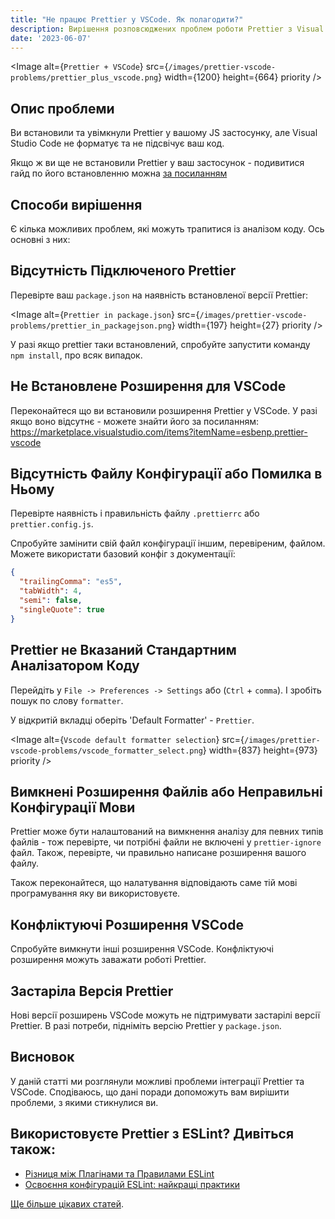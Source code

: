 ---
title: "Не працює Prettier у VSCode. Як полагодити?"
description: Вирішення розповсюджених проблем роботи Prettier з Visual Studio Code.
date: '2023-06-07'
---

<Image
    alt={`Prettier + VSCode`}
    src={`/images/prettier-vscode-problems/prettier_plus_vscode.png`}
    width={1200}
    height={664}
    priority
/>



## Опис проблеми

Ви встановили та увімкнули Prettier у вашому JS застосунку, але Visual Studio Code не форматує та не підсвічує ваш код.

Якщо ж ви ще не встановили Prettier у ваш застосунок - подивитися гайд по його встановленню можна [за посиланням](prettier-setup)

## Способи вирішення

Є кілька можливих проблем, які можуть трапитися із аналізом коду. Ось основні з них:



## Відсутність Підключеного Prettier

Перевірте ваш `package.json` на наявність встановленої версії Prettier:

<Image
    alt={`Prettier in package.json`}
    src={`/images/prettier-vscode-problems/prettier_in_packagejson.png`}
    width={197}
    height={27}
    priority
/>

У разі якщо prettier таки встановлений, спробуйте запустити команду `npm install`, про всяк випадок.



## Не Встановлене Розширення для VSCode

Переконайтеся що ви встановили розширення Prettier у VSCode. У разі якщо воно відсутнє - можете знайти його за посиланням: https://marketplace.visualstudio.com/items?itemName=esbenp.prettier-vscode



## Відсутність Файлу Конфігурації або Помилка в Ньому

Перевірте наявність і правильність файлу `.prettierrc` або `prettier.config.js`.

Спробуйте замінити свій файл конфігурації іншим, перевіреним, файлом. Можете використати базовий конфіг з документації:

```JSON
{
  "trailingComma": "es5",
  "tabWidth": 4,
  "semi": false,
  "singleQuote": true
}
```



## Prettier не Вказаний Стандартним Аналізатором Коду

Перейдіть у `File -> Preferences -> Settings` або (`Ctrl` + `comma`). І зробіть пошук по слову `formatter`.

У відкритій вкладці оберіть 'Default Formatter' - `Prettier`.

<Image
    alt={`Vscode default formatter selection`}
    src={`/images/prettier-vscode-problems/vscode_formatter_select.png`}
    width={837}
    height={973}
    priority
/>



## Вимкнені Розширення Файлів або Неправильні Конфігурації Мови

Prettier може бути налаштований на вимкнення аналізу для певних типів файлів - тож перевірте, чи потрібні файли не включені у `prettier-ignore` файл.
Також, перевірте, чи правильно написане розширення вашого файлу.

Також переконайтеся, що налатування відповідають саме тій мові програмування яку ви використовуєте.



## Конфліктуючі Розширення VSCode

Спробуйте вимкнути інші розширення VSCode. Конфліктуючі розширення можуть заважати роботі Prettier.



## Застаріла Версія Prettier

Нові версії розширень VSCode можуть не підтримувати застарілі версії Prettier. В разі потреби, підніміть версію Prettier у `package.json`.


## Висновок

У даній статті ми розглянули можливі проблеми інтеграції Prettier та VSCode. Сподіваюсь, що дані поради допоможуть вам вирішити проблеми, з якими стикнулися ви.

## Використовуєте Prettier з ESLint? Дивіться також:

- [Різниця між Плагінами та Правилами ESLint](eslint-rules-vs-plugins)
- [Освоєння конфігурацій ESLint: найкращі практики](eslint-best-practices)

[Ще більше цікавих статей](/).